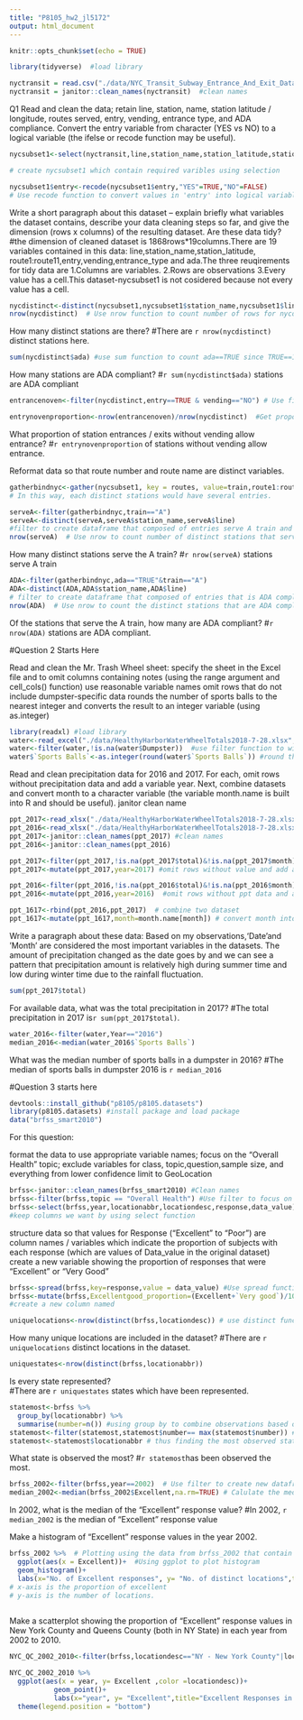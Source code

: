 ```yaml
---
title: "P8105_hw2_jl5172"
output: html_document
---
```


```r
knitr::opts_chunk$set(echo = TRUE)
```

```r
library(tidyverse)  #load library
```

```r
nyctransit = read.csv("./data/NYC_Transit_Subway_Entrance_And_Exit_Data.csv")
nyctransit = janitor::clean_names(nyctransit)  #clean names
```

Q1 Read and clean the data; retain line, station, name, station latitude / longitude, routes served, entry, vending, entrance type, and ADA compliance. 
Convert the entry variable from character (YES vs NO) to a logical variable (the ifelse or recode function may be useful).
```r
nycsubset1<-select(nyctransit,line,station_name,station_latitude,station_longitude,route1,route2,route3,route4,route5,route6,route7,route8,route9,route10,route11,entry,vending,entrance_type,ada)

# create nycsubset1 which contain required varibles using selection
```

```r
nycsubset1$entry<-recode(nycsubset1$entry,"YES"=TRUE,"NO"=FALSE)
# Use recode function to convert values in 'entry' into logical variables
```
Write a short paragraph about this dataset – explain briefly what variables the dataset contains, describe your data cleaning steps so far, and give the dimension (rows x columns) of the resulting dataset. Are these data tidy?
#the dimension of cleaned dataset is 1868rows*19columns.There are 19 variables contained in this data: line,station_name,station_latitude, route1:route11,entry,vending,entrance_type and ada.The three reuqirements for tidy data are 1.Columns are variables. 2.Rows are observations 3.Every value has a cell.This dataset-nycsubset1 is not cosidered because not every value has a cell.


```r
nycdistinct<-distinct(nycsubset1,nycsubset1$station_name,nycsubset1$line,.keep_all = TRUE) # Use distinct function:distinct by station_name and line  to create a new dataframe named 'nycdistinct'
nrow(nycdistinct)  # Use nrow function to count number of rows for nycdistinct and thus number of distinct stations

```
How many distinct stations are there? 
#There are `r nrow(nycdistinct)`  distinct stations here.
 

```r
sum(nycdistinct$ada) #use sum function to count ada==TRUE since TRUE==1 in R
```
How many stations are ADA compliant? 
#`r sum(nycdistinct$ada) ` stations are ADA compliant

```r
entrancenoven<-filter(nycdistinct,entry==TRUE & vending=="NO") # Use filter to select stations which statisfy conditions that have no vending but allow entrance

entrynovenproportion<-nrow(entrancenoven)/nrow(nycdistinct)  #Get proportion of entance w/o vending stations
```
What proportion of station entrances / exits without vending allow entrance?
#`r entrynovenproportion` of stations without vending allow entrance.



Reformat data so that route number and route name are distinct variables.
```r
gatherbindnyc<-gather(nycsubset1, key = routes, value=train,route1:route11,na.rm = TRUE)  # Use gather function gather values from columns route1:route11 into cells and thus we would have 13198 entries each represent one route & one train.
# In this way, each distinct stations would have several entries.
```



```r
serveA<-filter(gatherbindnyc,train=="A") 
serveA<-distinct(serveA,serveA$station_name,serveA$line) 
#filter to create dataframe that composed of entries serve A train and then distinct by station_name and line to find distinct stations that serve A train.
nrow(serveA)  # Use nrow to count number of distinct stations that serve A train.
```
How many distinct stations serve the A train? 
#`r nrow(serveA)` stations serve A train




```r
ADA<-filter(gatherbindnyc,ada=="TRUE"&train=="A")
ADA<-distinct(ADA,ADA$station_name,ADA$line)
# filter to create dataframe that composed of entries that is ADA compliant which serve A train at the same time
nrow(ADA)  # Use nrow to count the distinct stations that are ADA compliant & serving A train.
```
Of the stations that serve the A train, how many are ADA compliant?
#`r nrow(ADA)` stations are ADA compliant.


#Question 2 Starts Here

Read and clean the Mr. Trash Wheel sheet:
specify the sheet in the Excel file and to omit columns containing notes (using the range argument and  cell_cols() function)
use reasonable variable names
omit rows that do not include dumpster-specific data
rounds the number of sports balls to the nearest integer and converts the result to an integer variable (using  as.integer)
```r
library(readxl) #load library
water<-read_excel("./data/HealthyHarborWaterWheelTotals2018-7-28.xlsx",sheet = 1,range = "A2:N338") #read excel first sheet from the dataset with range including cell A2 to cell N338 and thus removes the column with notes.
water<-filter(water,!is.na(water$Dumpster))  #use filter function to wipe out entries without value in Dumpster columns.
water$`Sports Balls`<-as.integer(round(water$`Sports Balls`)) #round the values in 'Sports Balls' and transform this column into integers
```

Read and clean precipitation data for 2016 and 2017. For each, omit rows without precipitation data and add a variable year. Next, combine datasets and convert month to a character variable (the variable month.name is built into R and should be useful).
janitor clean name
```r
ppt_2017<-read_xlsx("./data/HealthyHarborWaterWheelTotals2018-7-28.xlsx", sheet = 4,range = "A2:B15") #read the 4th sheet from xlsx document which is the precipitation dataset for 2017
ppt_2016<-read_xlsx("./data/HealthyHarborWaterWheelTotals2018-7-28.xlsx", sheet = 5,range = "A2:B15") #read the 5th sheet from xlsx document which is the precipitation dataset for 2016
ppt_2017<-janitor::clean_names(ppt_2017) #clean names 
ppt_2016<-janitor::clean_names(ppt_2016)
```


```r

ppt_2017<-filter(ppt_2017,!is.na(ppt_2017$total)&!is.na(ppt_2017$month))
ppt_2017<-mutate(ppt_2017,year=2017) #omit rows without value and add a variable year by mutate

ppt_2016<-filter(ppt_2016,!is.na(ppt_2016$total)&!is.na(ppt_2016$month))
ppt_2016<-mutate(ppt_2016,year=2016)  #omit rows without ppt data and add a varible year by mutate

ppt_1617<-rbind(ppt_2016,ppt_2017)  # combine two dataset
ppt_1617<-mutate(ppt_1617,month=month.name[month]) # convert month into character variable
```

Write a paragraph about these data:
Based on my observations,'Date'and 'Month' are considered the most important  variables in the datasets. The amount of precipitation changed as the date goes by and we can see a pattern that precipitation amount is relatively high during summer time and low during winter time due to the rainfall fluctuation.



```r
sum(ppt_2017$total)

```
For available data, what was the total precipitation in 2017? 
#The total precipitation in 2017 is`r sum(ppt_2017$total)`.



```r
water_2016<-filter(water,Year=="2016")
median_2016<-median(water_2016$`Sports Balls`)
```
What was the median number of sports balls in a dumpster in 2016?
#The median of sports balls in dumpster 2016 is `r median_2016`



#Question 3 starts here
```r
devtools::install_github("p8105/p8105.datasets") 
library(p8105.datasets) #install package and load package
data("brfss_smart2010")

```

For this question:

format the data to use appropriate variable names;
focus on the “Overall Health” topic;
exclude variables for class, topic,question,sample size, and everything from lower confidence limit to GeoLocation

```r
brfss<-janitor::clean_names(brfss_smart2010) #Clean names 
brfss<-filter(brfss,topic == "Overall Health") #Use filter to focus on topic "Overall Health"
brfss<-select(brfss,year,locationabbr,locationdesc,response,data_value)
#keep columns we want by using select function

``` 


structure data so that values for Response (“Excellent” to “Poor”) are column names / variables which indicate the proportion of subjects with each response (which are values of Data_value in the original dataset)
create a new variable showing the proportion of responses that were “Excellent” or “Very Good”
```r
brfss<-spread(brfss,key=response,value = data_value) #Use spread function spread Response across multiple columns
brfss<-mutate(brfss,Excellentgood_proportion=(Excellent+`Very good`)/100)
#create a new column named 
```



```r
uniquelocations<-nrow(distinct(brfss,locationdesc)) # use distinct function count number of distinct location,disrtinct by column locationdesc

```
How many unique locations are included in the dataset? 
#There are `r uniquelocations`  distinct locations in the dataset.



```r
uniquestates<-nrow(distinct(brfss,locationabbr))

```
Is every state represented?  
#There are `r uniquestates` states which have been represented. 




```r
statemost<-brfss %>% 
  group_by(locationabbr) %>% 
  summarise(number=n()) #using group by to combine observations based on locationabbr and thus we can observe how many times a state has been observed.
statemost<-filter(statemost,statemost$number== max(statemost$number)) #use filter to find out the state with maximum number in column:number
statemost<-statemost$locationabbr # thus finding the most observed state
```
What state is observed the most?
#`r statemost`has been observed the most.




```r
brfss_2002<-filter(brfss,year==2002)  # Use filter to create new dataframe that cover data in 2002 only.
median_2002<-median(brfss_2002$Excellent,na.rm=TRUE) # Calulate the median of excellent reponse in 2002 by using built-in function
```
In 2002, what is the median of the “Excellent” response value? 
#In 2002, `r median_2002` is the median of "Excellent" response value



Make a histogram of “Excellent” response values in the year 2002.
```r
brfss_2002 %>%  # Plotting using the data from brfss_2002 that contain 2002 data only.
  ggplot(aes(x = Excellent))+  #Using ggplot to plot histogram
  geom_histogram()+
  labs(x="No. of Excellent responses", y= "No. of distinct locations",title="Excellent Response Values 2002")
# x-axis is the proportion of excellent
# y-axis is the number of locations.
  
```

Make a scatterplot showing the proportion of “Excellent” response values in New York County and Queens County (both in NY State) in each year from 2002 to 2010.
```r
NYC_QC_2002_2010<-filter(brfss,locationdesc=="NY - New York County"|locationdesc=="NY - Queens County")

NYC_QC_2002_2010 %>% 
  ggplot(aes(x = year, y= Excellent ,color =locationdesc))+
           geom_point()+
           labs(x="year", y= "Excellent",title="Excellent Responses in New York County & Queens County" )+
  theme(legend.position = "bottom")

```


